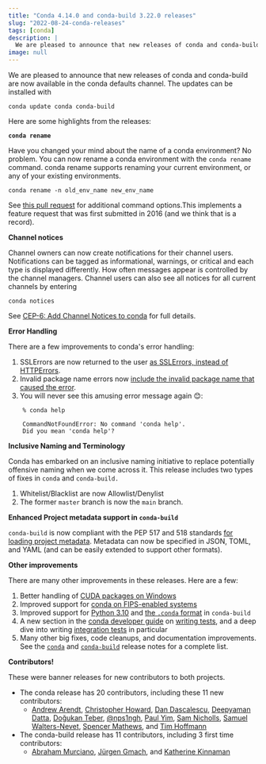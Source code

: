 ```yaml
---
title: "Conda 4.14.0 and conda-build 3.22.0 releases"
slug: "2022-08-24-conda-releases"
tags: [conda]
description: |
  We are pleased to announce that new releases of conda and conda-build are now available in the conda defaults channel.
image: null
---
```


We are pleased to announce that new releases of conda and conda-build are now available in the conda defaults channel. The updates can be installed with

    conda update conda conda-build

Here are some highlights from the releases:

<!-- truncate -->

**`conda rename`**

Have you changed your mind about the name of a conda environment? No problem. You can now rename a conda environment with the `conda rename` command. conda rename supports renaming your current environment, or any of your existing environments.

    conda rename -n old_env_name new_env_name

See [this pull request](https://github.com/conda/conda/pull/11496) for additional command options.This implements a feature request that was first submitted in 2016 (and we think that is a record).

**Channel notices**

Channel owners can now create notifications for their channel users. Notifications can be tagged as informational, warnings, or critical and each type is displayed differently. How often messages appear is controlled by the channel managers. Channel users can also see all notices for all current channels by entering

    conda notices

See [CEP-6: Add Channel Notices to conda](https://github.com/conda-incubator/ceps/blob/main/cep-6.md) for full details.

**Error Handling**

There are a few improvements to conda's error handling:

1. SSLErrors are now returned to the user [as SSLErrors, instead of HTTPErrors](https://github.com/conda/conda/pull/11564).
2. Invalid package name errors now [include the invalid package name that caused the error](https://github.com/conda/conda/pull/11601).
3. You will never see this amusing error message again 😊:

```
    % conda help

    CommandNotFoundError: No command 'conda help'.
    Did you mean 'conda help'?
```

**Inclusive Naming and Terminology**

Conda has embarked on an inclusive naming initiative to replace potentially offensive naming when we come across it. This release includes two types of fixes in `conda` and `conda-build.`

1. Whitelist/Blacklist are now Allowlist/Denylist
2. The former `master` branch is now the `main` branch.

**Enhanced Project metadata support in `conda-build`**

`conda-build` is now compliant with the PEP 517 and 518 standards [for loading project metadata](https://github.com/conda/conda-build/pull/4480). Metadata can now be specified in JSON, TOML, and YAML (and can be easily extended to support other formats).

**Other improvements**

There are many other improvements in these releases. Here are a few:

1. Better handling of [CUDA packages on Windows](https://github.com/conda/conda/pull/11626)
2. Improved support for [conda on FIPS-enabled systems](https://github.com/conda/conda/pull/11658)
3. Improved support for [Python 3.10](https://github.com/conda/conda-build/pull/4479) and [the `.conda` format](https://github.com/conda/conda-build/pull/4467) in `conda-build`
4. A new section in the [conda developer guide](https://docs.conda.io/projects/conda/en/stable/dev-guide/index.html) on [writing tests](https://docs.conda.io/projects/conda/en/stable/dev-guide/writing-tests/index.html), and a deep dive into writing [integration tests](https://docs.conda.io/projects/conda/en/stable/dev-guide/writing-tests/integration-tests.html) in particular
5. Many other big fixes, code cleanups, and documentation improvements. See the [`conda`](https://github.com/conda/conda/releases/tag/4.14.0) and [`conda-build`](https://github.com/conda/conda-build/releases/tag/3.22.0) release notes for a complete list.

**Contributors!**

These were banner releases for new contributors to both projects.

- The conda release has 20 contributors, including these 11 new contributors:
  - [Andrew Arendt](https://github.com/drewja), [Christopher Howard](https://github.com/topherocity), [Dan Dascalescu](https://github.com/dandv), [Deepyaman Datta](https://github.com/deepyaman), [Doğukan Teber](https://github.com/dogukanteber), [@nps1ngh](https://github.com/nps1ngh), [Paul Yim](https://github.com/pseudoyim), [Sam Nicholls](https://github.com/SamStudio8), [Samuel Walters-Nevet](https://github.com/SamuelWN), [Spencer Mathews](https://github.com/spencermathews), and [Tim Hoffmann](https://github.com/timhoffm)
- The conda-build release has 11 contributors, including 3 first time contributors:
  - [Abraham Murciano](https://github.com/abrahammurciano), [Jürgen Gmach](https://github.com/jugmac00), and [Katherine Kinnaman](https://github.com/kathatherine)
